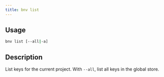 ```yaml
---
title: bnv list
---
```


## Usage

```bash
bnv list [--all|-a]
```

## Description

List keys for the current project. With `--all`, list all keys in the global store.

